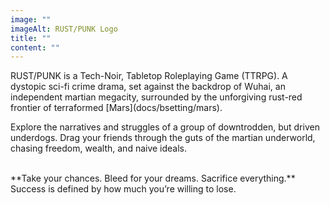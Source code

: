 ```yaml
---
image: ""
imageAlt: RUST/PUNK Logo
title: ""
content: ""
---
```


<div class="text-justify">
RUST/PUNK is a Tech-Noir, Tabletop Roleplaying Game (TTRPG). A dystopic sci-fi crime drama, set against the backdrop of Wuhai, an independent martian megacity, surrounded by the unforgiving rust-red frontier of terraformed [Mars](docs/bsetting/mars).

Explore the narratives and struggles of a group of downtrodden, but driven underdogs. 
Drag your friends through the guts of the martian underworld, chasing freedom, wealth, and naive ideals. 
 
</div><br/>
<div class="text-center">
**Take your chances. Bleed for your dreams. Sacrifice everything.**<br/>
Success is defined by how much you’re willing to lose.
</div>